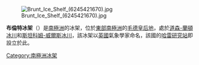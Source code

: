 [[Image:Brunt_Ice_Shelf_(6245421670).jpg|thumb]]

'''布倫特冰架'''（{{lang-en|Brunt Ice Shelf}}）是[[南極洲|南極洲]]的冰架，位於[[東部南極洲|東部南極洲]]的[[毛德皇后地|毛德皇后地]]，處於[[道森-蘭頓冰川|道森-蘭頓冰川]]和[[斯坦科姆-威爾斯冰川|斯坦科姆-威爾斯冰川]]，該冰架以[[英國|英國]]氣象學家命名，該國的[[哈雷研究站|哈雷研究站]]即設立於此。

{{coord|75|40|S|25|00|W|scale:2000000_source:GNIS|display=title}}

{{DEFAULTSORT:Brunt Ice Shelf}}
[[Category:南極洲冰架|Category:南極洲冰架]]


{{CoatsLand-geo-stub}}